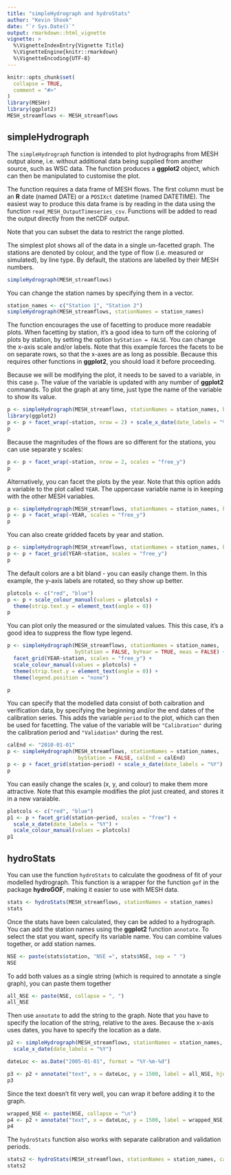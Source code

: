 ```yaml
---
title: "simpleHydrograph and hydroStats"
author: "Kevin Shook"
date: "`r Sys.Date()`"
output: rmarkdown::html_vignette
vignette: >
  %\VignetteIndexEntry{Vignette Title}
  %\VignetteEngine{knitr::rmarkdown}
  %\VignetteEncoding{UTF-8}
---
```


```r
knitr::opts_chunk$set(
  collapse = TRUE,
  comment = "#>"
)
library(MESHr)
library(ggplot2)
MESH_streamflows <- MESH_streamflows
```

## simpleHydrograph
The `simpleHydrograph` function is intended to plot hydrographs from MESH output alone,
i.e. without additional data being supplied from another source, such as WSC data.
The function produces a **ggplot2** object, which can then be manipulated to customise
the plot. 

The function requires a data frame of MESH flows. The first column must be an
**R** date (named DATE) or a `POSIXct` datetime (named DATETIME). The easiest
way to produce this data frame is by reading in the data using the function
`read_MESH_OutputTimeseries_csv`. Functions will be added to read the output directly
from the netCDF output.

Note that you can subset the data to restrict the range plotted.

The simplest plot shows all of the data in a single un-facetted graph. The stations
are denoted by colour, and the type of flow (i.e. measured or simulated), by 
line type. By default, the stations are labelled by their MESH numbers.
```r
simpleHydrograph(MESH_streamflows)
```

You can change the station names by specifying them in a vector.
```r
station_names <- c("Station 1", "Station 2")
simpleHydrograph(MESH_streamflows, stationNames = station_names)
```


The function encourages the use of facetting to produce more readable plots. When facetting by station,
it's a good idea to turn off the coloring of plots by station, by setting the option `byStation = FALSE`. You can
change the x-axis scale and/or labels. Note that this example forces the facets to be
on separate rows, so that the x-axes are as long as possible. Because this requires other functions
in **ggplot2**, you should load it before proceeding.

Because we will be modifying the plot, it needs to be saved to a variable, in this case `p`. The
value of the variable is updated with any number of **ggplot2** commands. To plot
the graph at any time, just type the name of the variable to show its value.

```r
p <- simpleHydrograph(MESH_streamflows, stationNames = station_names, byStation = FALSE)
library(ggplot2)
p <- p + facet_wrap(~station, nrow = 2) + scale_x_date(date_labels = "%Y")
p
```

Because the magnitudes of the flows are so different for the stations, you can use 
separate y scales:
```r
p <- p + facet_wrap(~station, nrow = 2, scales = "free_y") 
p
```

Alternatively, you can facet the plots by the year. Note that this option adds a
variable to the plot called `YEAR`. The uppercase variable name is in keeping with the 
other MESH variables.

```r
p <- simpleHydrograph(MESH_streamflows, stationNames = station_names, byYear = TRUE)
p <- p + facet_wrap(~YEAR, scales = "free_y")
p
```

You can also create gridded facets by year and station.
```r
p <- simpleHydrograph(MESH_streamflows, stationNames = station_names, byStation = FALSE, byYear = TRUE)
p <- p + facet_grid(YEAR~station, scales = "free_y")
p
```

The default colors are a bit bland - you can easily change them. In this example,
the y-axis labels are rotated, so they show up better.
```r
plotcols <- c("red", "blue")
p <- p + scale_colour_manual(values = plotcols) +
  theme(strip.text.y = element_text(angle = 0))
p
```

You can plot only the measured or the simulated values. This this case, it's a good idea to suppress the flow type legend.
```r
p <- simpleHydrograph(MESH_streamflows, stationNames = station_names, 
                      byStation = FALSE, byYear = TRUE, meas = FALSE) +
  facet_grid(YEAR~station, scales = "free_y") +
  scale_colour_manual(values = plotcols) +
  theme(strip.text.y = element_text(angle = 0)) +
  theme(legend.position = "none")

p
```

You can specify that the modelled data consist of both caibration 
and verification data, by specifying the beginning and/or the end
dates of the calibration series. This adds the variable `period`
to the plot, which can then be used for facetting. The value of
the variable will be `"Calibration"` during the calibration period
and `"Validation"` during the rest.

```r
calEnd <- "2010-01-01"
p <- simpleHydrograph(MESH_streamflows, stationNames = station_names, 
                       byStation = FALSE, calEnd = calEnd)
p <- p + facet_grid(station~period) + scale_x_date(date_labels = "%Y")
p
```

You can easily change the scales (x, y, and colour) to make them more attractive. Note
that this example modifies the plot just created, and stores it in a new varaiable.
```r
plotcols <- c("red", "blue")
p1 <- p + facet_grid(station~period, scales = "free") + 
  scale_x_date(date_labels = "%Y") +
  scale_colour_manual(values = plotcols)
p1
```



## hydroStats
You can use the function `hydroStats` to calculate the goodness of fit of your 
modelled hydrograph. This function is a wrapper for the function `gof` in the package
**hydroGOF**, making it easier to use with MESH data.

```r
stats <- hydroStats(MESH_streamflows, stationNames = station_names)
stats
```

Once the stats have been calculated, they can be added to a hydrograph. You can add the station names
using the **ggplot2** function `annotate`.
To select the stat you want, specify its variable name. You can combine values together,
or add station names.
```r
NSE <- paste(stats$station, "NSE =", stats$NSE, sep = " ")
NSE
```

To add both values as a single string (which is required to annotate a single graph), you can paste them together
```r
all_NSE <- paste(NSE, collapse = ", ")
all_NSE
```

Then use `annotate` to add the string to the graph. Note that you have to specify the
location of the string, relative to the axes. Because the x-axis uses dates,
you have to specify the location as a date.
```r
p2 <- simpleHydrograph(MESH_streamflows, stationNames = station_names, byStation = TRUE) +
  scale_x_date(date_labels = "%Y")

dateLoc <- as.Date("2005-01-01", format = "%Y-%m-%d")

p3 <- p2 + annotate("text", x = dateLoc, y = 1500, label = all_NSE, hjust = "left")
p3
```

Since the text doesn't fit very well, you can wrap it before adding it to the graph.
```r
wrapped_NSE <- paste(NSE, collapse = "\n")
p4 <- p2 + annotate("text", x = dateLoc, y = 1500, label = wrapped_NSE, hjust = "left")
p4
```

The `hydroStats` function also works with separate calibration and validation 
periods.
```r
stats2 <- hydroStats(MESH_streamflows, stationNames = station_names, calEnd = calEnd)
stats2
```


